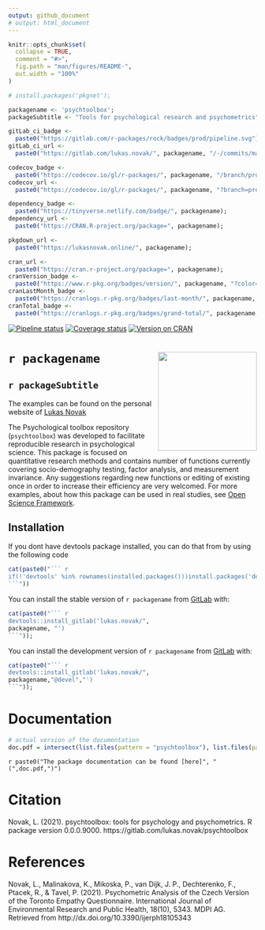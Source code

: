 ```yaml
---
output: github_document
# output: html_document  
---
```


```r

knitr::opts_chunk$set(
  collapse = TRUE,
  comment = "#>",
  fig.path = "man/figures/README-",
  out.width = "100%"
)

# install.packages('pkgnet');

packagename <- 'psychtoolbox';
packageSubtitle <- "Tools for psychological research and psychometrics";

gitLab_ci_badge <-
  paste0("https://gitlab.com/r-packages/rock/badges/prod/pipeline.svg");
gitLab_ci_url <-
  paste0("https://gitlab.com/lukas.novak/", packagename, "/-/commits/master");

codecov_badge <-
  paste0("https://codecov.io/gl/r-packages/", packagename, "/branch/prod/graph/badge.svg");
codecov_url <-
  paste0("https://codecov.io/gl/r-packages/", packagename, "?branch=prod");

dependency_badge <-
  paste0("https://tinyverse.netlify.com/badge/", packagename);
dependency_url <-
  paste0("https://CRAN.R-project.org/package=", packagename);

pkgdown_url <-
  paste0("https://lukasnovak.online/", packagename);

cran_url <-
  paste0("https://cran.r-project.org/package=", packagename);
cranVersion_badge <-
  paste0("https://www.r-pkg.org/badges/version/", packagename, "?color=brightgreen");
cranLastMonth_badge <-
  paste0("https://cranlogs.r-pkg.org/badges/last-month/", packagename, "?color=brightgreen");
cranTotal_badge <-
  paste0("https://cranlogs.r-pkg.org/badges/grand-total/", packagename, "?color=brightgreen");
```

<!-- badges: start -->[![Pipeline status](`r gitLab_ci_badge`)](`r gitLab_ci_url`)
[![Coverage status](`r codecov_badge`)](`r codecov_url`)
[![Version on CRAN](`r cranVersion_badge`)](`r cran_url`)
<!-- [![Dependency status](`r dependency_badge`)](`r dependency_url`) -->
<!-- badges: end -->

# <img src='images/psych.png' align="right" height="200" /> 
# `r packagename`

## `r packageSubtitle`

The examples can be found on the personal website of [Lukas Novak](https://lukasnovak.online/)

<!--------------------------------------------->
<!-- Start of a custom bit for every package -->
<!--------------------------------------------->

The Psychological toolbox repository (`psychtoolbox`)
was developed to facilitate reproducible research in psychological science. This package is focused on quantitative research methods and contains number of functions currently covering socio-demography testing, factor analysis, and measurement invariance. Any suggestions regarding new functions or editing of existing once in order to increase their efficiency are very welcomed. For more examples, about how this package can be used in real studies, see [Open Science Framework](https://osf.io/9zhpj/).


<!--------------------------------------------->
<!--  End of a custom bit for every package  -->
<!--------------------------------------------->

## Installation

If you dont have devtools package installed, you can do that from by using the following code

```r
cat(paste0("``` r
if(!'devtools' %in% rownames(installed.packages()))install.packages('devtools')
```"))
```

You can install the stable version of ``r packagename`` from [GitLab](https://about.gitlab.com/) with:

```r
cat(paste0("``` r
devtools::install_gitlab('lukas.novak/",
packagename, "')
```"));
```

You can install the development version of ``r packagename`` from [GitLab](https://about.gitlab.com/) with:

```r
cat(paste0("``` r
devtools::install_gitlab('lukas.novak/",
packagename,"@devel","')
```"));
```


<!--------------------------------------------->
<!-- Start of a custom bit for every package -->
<!--------------------------------------------->

<!-- ## References ##• -->

# Documentation 
```r
# actual version of the documentation
doc.pdf = intersect(list.files(pattern = "psychtoolbox"), list.files(pattern = ".pdf$"))
```

`r paste0("The package documentation can be found [here]", "(",doc.pdf,")")`

# Citation

Novak, L. (2021). psychtoolbox: tools for psychology and psychometrics. R package version 0.0.0.9000. https://gitlab.com/lukas.novak/psychtoolbox

# References

Novak, L., Malinakova, K., Mikoska, P., van Dijk, J. P., Dechterenko, F., Ptacek, R., & Tavel, P. (2021). Psychometric Analysis of the Czech Version of the Toronto Empathy Questionnaire. International Journal of Environmental Research and Public Health, 18(10), 5343. MDPI AG. Retrieved from http://dx.doi.org/10.3390/ijerph18105343

<!--------------------------------------------->
<!--  End of a custom bit for every package  -->
<!--------------------------------------------->



